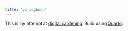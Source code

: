 ```yaml
---
title: "vz-logbook"
---
```


This is my attempt at [digital gardening](https://lyz-code.github.io/blue-book/digital_garden/).
Build using [Quarto](https://quarto.org/).

